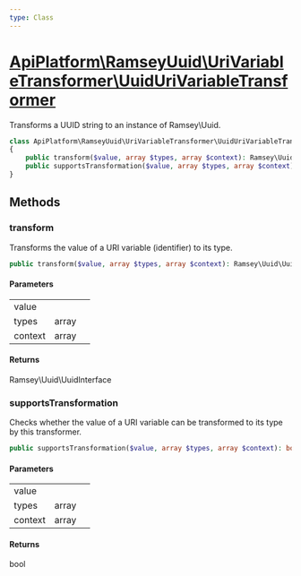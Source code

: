 ```yaml
---
type: Class
---
```


# [ApiPlatform\RamseyUuid\UriVariableTransformer\UuidUriVariableTransformer](/docs/vmain/reference/RamseyUuid/UriVariableTransformer/UuidUriVariableTransformer)

Transforms a UUID string to an instance of Ramsey\Uuid.


```php
class ApiPlatform\RamseyUuid\UriVariableTransformer\UuidUriVariableTransformer implements `<a href="/docs/vmain/reference/Metadata/UriVariableTransformerInterface">ApiPlatform\Metadata\UriVariableTransformerInterface</a>`
{
    public transform($value, array $types, array $context): Ramsey\Uuid\UuidInterface
    public supportsTransformation($value, array $types, array $context): bool
}
```
## Methods

### transform

Transforms the value of a URI variable (identifier) to its type.

```php
public transform($value, array $types, array $context): Ramsey\Uuid\UuidInterface
```

#### Parameters

<table><tbody>
<tr><td>value</td><td></td><td></td></tr><tr><td>types</td><td>array</td><td></td></tr><tr><td>context</td><td>array</td><td></td></tr>
</tbody>
</table>

#### Returns

Ramsey\Uuid\UuidInterface

### supportsTransformation

Checks whether the value of a URI variable can be transformed to its type by this transformer.

```php
public supportsTransformation($value, array $types, array $context): bool
```

#### Parameters

<table><tbody>
<tr><td>value</td><td></td><td></td></tr><tr><td>types</td><td>array</td><td></td></tr><tr><td>context</td><td>array</td><td></td></tr>
</tbody>
</table>

#### Returns

bool
